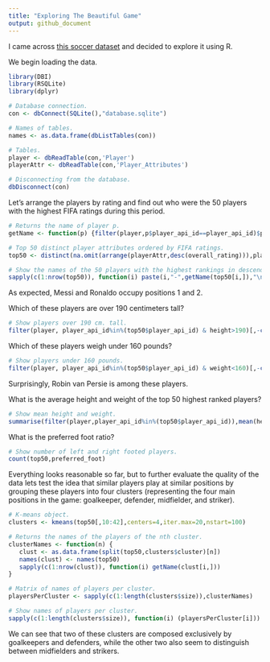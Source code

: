 ```yaml
---
title: "Exploring The Beautiful Game"
output: github_document
---
```



I came across [this soccer dataset](https://www.kaggle.com/hugomathien/soccer/data) and decided to explore it using R. 

We begin loading the data.
```r
library(DBI)
library(RSQLite)
library(dplyr)

# Database connection.
con <- dbConnect(SQLite(),"database.sqlite")

# Names of tables.
names <- as.data.frame(dbListTables(con))

# Tables.
player <- dbReadTable(con,'Player')
playerAttr <- dbReadTable(con,'Player_Attributes')

# Disconnecting from the database.
dbDisconnect(con)
```

Let's arrange the players by rating and find out who were the 50 players with the highest FIFA ratings during this period.
```r
# Returns the name of player p.
getName <- function(p) {filter(player,p$player_api_id==player_api_id)$player_name}

# Top 50 distinct player attributes ordered by FIFA ratings.
top50 <- distinct(na.omit(arrange(playerAttr,desc(overall_rating))),player_api_id,.keep_all=TRUE)[1:50,]

# Show the names of the 50 players with the highest rankings in descending order.
sapply(c(1:nrow(top50)), function(i) paste(i,"-",getName(top50[i,]),"\n")) %>% message
```

As expected, Messi and Ronaldo occupy positions 1 and 2.

Which of these players are over 190 centimeters tall?
```r
# Show players over 190 cm. tall.
filter(player, player_api_id%in%(top50$player_api_id) & height>190)[,-c(1,4,5)]
```

Which of these players weigh under 160 pounds?
```r
# Show players under 160 pounds.
filter(player, player_api_id%in%(top50$player_api_id) & weight<160)[,-c(1,4,5)]
```

Surprisingly, Robin van Persie is among these players.

What is the average height and weight of the top 50 highest ranked players?
```r
# Show mean height and weight.
summarise(filter(player,player_api_id%in%(top50$player_api_id)),mean(height),mean(weight))
```

What is the preferred foot ratio?
```r
# Show number of left and right footed players.
count(top50,preferred_foot)
```

Everything looks reasonable so far, but to further evaluate the quality of the data lets test the idea that similar players play at similar positions by grouping these players into four clusters (representing the four main positions in the game: goalkeeper, defender, midfielder, and striker).
```r
# K-means object.
clusters <- kmeans(top50[,10:42],centers=4,iter.max=20,nstart=100)

# Returns the names of the players of the nth cluster.
clusterNames <- function(n) {
   clust <- as.data.frame(split(top50,clusters$cluster)[n])
   names(clust) <- names(top50)
   sapply(c(1:nrow(clust)), function(i) getName(clust[i,]))
}

# Matrix of names of players per cluster.
playersPerCluster <- sapply(c(1:length(clusters$size)),clusterNames)

# Show names of players per cluster.
sapply(c(1:length(clusters$size)), function(i) (playersPerCluster[i]))
```

We can see that two of these clusters are composed exclusively by goalkeepers and defenders, while the other two also seem to distinguish between midfielders and strikers.